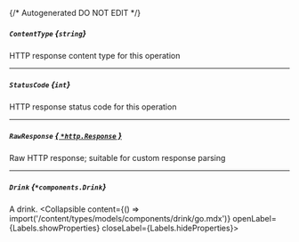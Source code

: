 {/* Autogenerated DO NOT EDIT  */}

##### `ContentType` *{`string`}*
HTTP response content type for this operation

---
##### `StatusCode` *{`int`}*
HTTP response status code for this operation

---
##### `RawResponse` [*{ `*http.Response` }*](https://pkg.go.dev/net/http#Response)
Raw HTTP response; suitable for custom response parsing

---
##### `Drink` *{`*components.Drink`}*
A drink.
<Collapsible content={() => import('/content/types/models/components/drink/go.mdx')} openLabel={Labels.showProperties} closeLabel={Labels.hideProperties}>
</Collapsible>


